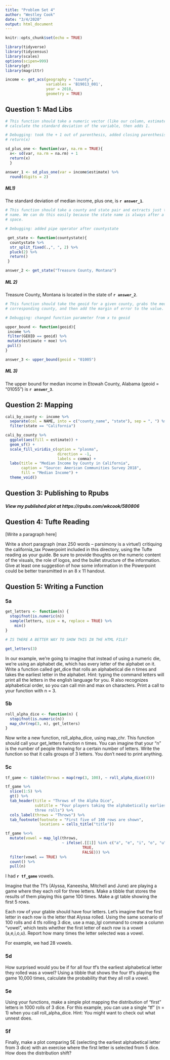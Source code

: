 ```yaml
---
title: "Problem Set 4"
author: "Westley Cook"
date: "3/4/2020"
output: html_document
---
```


```r
knitr::opts_chunk$set(echo = TRUE)

library(tidyverse)
library(tidycensus)
library(scales)
options(scipen=999)
library(gt)
library(magrittr)

income <- get_acs(geography = "county", 
                  variables = 'B19013_001', 
                  year = 2018, 
                  geometry = TRUE)

```

## Question 1: Mad Libs

```r

# This function should take a numeric vector (like our column, estimate) and 
# calculate the standard deviation of the variable, then adds 1.

# Debugging: took the + 1 out of parenthesis, added closing parenthesis after
# return(x)

sd_plus_one <- function(var, na.rm = TRUE){
  x<- sd(var, na.rm = na.rm) + 1
  return(x)
  }

answer_1 <- sd_plus_one(var = income$estimate) %>% 
  round(digits = 2)

```

##### **ML1)** 

The standard deviation of median income, plus one, is **`r answer_1`**.

```r

# This function should take a county and state pair and extracts just the state
# name. We can do this easily because the state name is always after a comma and
# space.

# Debugging: added pipe operator after countystate

 get_state <- function(countystate){
  countystate %>% 
  str_split_fixed(.,", ", 2) %>% 
  pluck(2) %>% 
  return()
 }

answer_2 <- get_state("Treasure County, Montana")

```

##### **ML 2)** 

Treasure County, Montana is located in the state of **`r answer_2`**.

```r

# This function should take the geoid for a given county, grabs the median income for the 
# corresponding county, and then add the margin of error to the value. 

# Debugging: changed function parameter from x to geoid

upper_bound <- function(geoid){
 income %>% 
 filter(GEOID == geoid) %>% 
 mutate(estimate + moe) %>% 
 pull()
}

answer_3 <- upper_bound(geoid = "01005")

```

##### **ML 3)**

The upper bound for median income in Etowah County, Alabama (geoid = “01055”) is **`r answer_3`**.

## Question 2: Mapping

```r

cali_by_county <- income %>% 
  separate(col = NAME, into = c("county_name", "state"), sep = ", ") %>% 
  filter(state == "California")

cali_by_county %>%
  ggplot(aes(fill = estimate)) +
  geom_sf() + 
  scale_fill_viridis_c(option = "plasma",
                       direction = -1,
                       labels = comma) +
  labs(title = "Median Income by County in California",
       caption = "Source: American Communities Survey 2018",
       fill = "Median Income") +
  theme_void()


```


## Question 3: Publishing to Rpubs

##### View my published plot at https://rpubs.com/wkcook/580806

## Question 4: Tufte Reading

[Write a paragraph here]

Write a short paragraph (max 250 words – parsimony is a virtue!) critiquing the california_tax Powerpoint included in this directory, using the Tufte reading as your guide. Be sure to provide thoughts on the numeric content of the visuals, the role of logos, and the bullet structure of the information. Give at least one suggestion of how some information in the Powerpoint could be better transmitted in an 8 x 11 handout.

## Question 5: Writing a Function

### 5a

```r

get_letters <- function(n) {
  stopifnot(is.numeric(n))
  sample(letters, size = n, replace = TRUE) %>% 
    min()
}

# IS THERE A BETTER WAY TO SHOW THIS IN THE HTML FILE?

get_letters(3)

```


In our example, we’re going to imagine that instead of using a numeric die, we’re using an alphabet die, which has every letter of the alphabet on it. Write a function called get_dice that rolls an alphabetical die n times and takes the earliest letter in the alphabet. Hint: typing the command letters will print all the letters in the english language for you. R also recognizes alphabetical order, so you can call min and max on characters. Print a call to your function with n = 3.

### 5b

```r

roll_alpha_dice <- function(n) {
  stopifnot(is.numeric(n))
  map_chr(rep(3, n), get_letters)
}

```

Now write a new function, roll_alpha_dice, using map_chr. This function should call your get_letters function n times. You can imagine that your “n” is the number of people throwing for a certain number of letters. Write the function so that it calls groups of 3 letters. You don’t need to print anything.

### 5c

```r

tf_game <- tibble(throws = map(rep(3, 100), ~ roll_alpha_dice(4)))

tf_game %>% 
  slice(1:5) %>% 
  gt() %>% 
  tab_header(title = "Throws of the Alpha Dice",
             subtitle = "Four players taking the alphabetically earliest of 
             three rolls") %>% 
  cols_label(throws = "Throws") %>% 
  tab_footnote(footnote = "First five of 100 rows are shown",
               locations = cells_title("title"))

tf_game %<>% 
  mutate(vowel = map_lgl(throws, 
                         ~ ifelse(.[[1]] %in% c("a", "e", "i", "o", "u"), 
                                  TRUE,
                                  FALSE))) %>% 
  filter(vowel == TRUE) %>% 
  count() %>% 
  pull(n)

```

I had **`r tf_game`** vowels.

Imagine that the Tf’s (Alyssa, Kaneesha, Mitchell and June) are playing a game where they each roll for three letters. Make a tibble that stores the results of them playing this game 100 times. Make a gt table showing the first 5 rows.

Each row of your gtable should have four letters. Let’s imagine that the first letter in each row is the letter that Alyssa rolled. Using the same scenario of 100 rolls and 4 tfs rolling 3 dice, use a map_lgl command to create a column “vowel”, which tests whether the first letter of each row is a vowel (a,e,i,o,u). Report how many times the letter selected was a vowel.

For example, we had 28 vowels.

### 5d

How surprised would you be if for all four tf’s the earliest alphabetical letter they rolled was a vowel? Using a tibble that shows the four tf’s playing the game 10,000 times, calculate the probability that they all roll a vowel.

### 5e

Using your functions, make a simple plot mapping the distribution of “first” letters in 1000 rolls of 3 dice. For this example, you can use a single “tf” (n = 1) when you call roll_alpha_dice. Hint: You might want to check out what unnest does.

### 5f

Finally, make a plot comparing 5E (selecting the earliest alphabetical letter from 3 dice) with an exercise where the first letter is selected from 5 dice. How does the distribution shift?